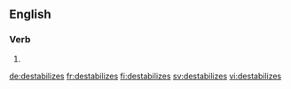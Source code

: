 
==English==

===Verb===
{{head|en|verb form}}

# {{en-third-person singular of|destabilize}}

[[de:destabilizes]]
[[fr:destabilizes]]
[[fi:destabilizes]]
[[sv:destabilizes]]
[[vi:destabilizes]]